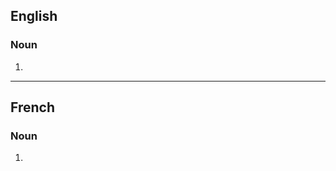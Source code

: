 ==English==

===Noun===
{{head|en|noun form}}

# {{plural of|en|bougie}}

----

==French==

===Noun===
{{head|fr|noun plural form|g=f}}

# {{plural of|fr|bougie}}